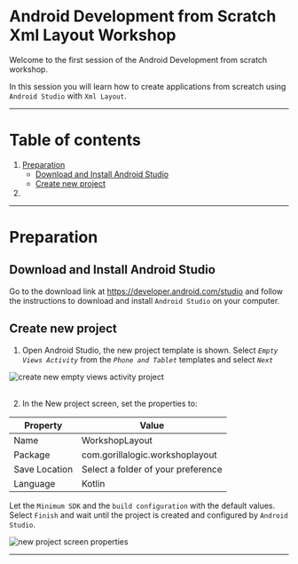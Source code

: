 # Android Development from Scratch Xml Layout Workshop

Welcome to the first session of the Android Development from scratch workshop.

In this session you will learn how to create applications from screatch using `Android Studio` with `Xml Layout`.

---

# Table of contents

1. [Preparation](#Preparation)
    - [Download and Install Android Studio](#download-and-install-android-studio)
    - [Create new project](#create-new-project)
1. 

---

# Preparation

## Download and Install Android Studio

Go to the download link at https://developer.android.com/studio and follow the instructions to download and install `Android Studio` on your computer.

## Create new project

1. Open Android Studio, the new project template is shown.
Select *`Empty Views Activity`* from the *`Phone and Tablet`* templates and select *`Next`*

<img src="docs-images/0-image.png" max-width="100%"  alt="create new empty views activity project"/>

<br/>
<br/>

2. In the New project screen, set the properties to:

| **Property** | **Value**     |
| ----------|-----------------|
| Name     |  WorkshopLayout        |
| Package     |  com.gorillalogic.workshoplayout        |
| Save Location     |  Select a folder of your preference        |
| Language     |  Kotlin        |

Let the `Minimum SDK` and the `build configuration` with the default values.
Select `Finish` and wait until the project is created and configured by `Android Studio`.

<img src="docs-images/1-image.png" max-width="100%"  alt="new project screen properties"/>

---

